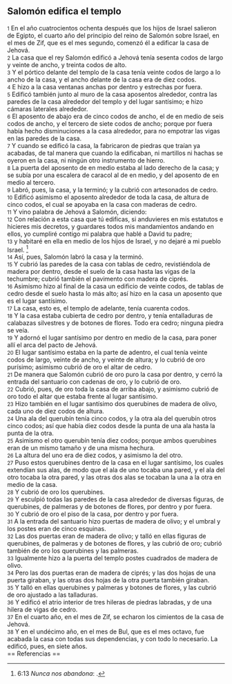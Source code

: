 == Salomón edifica el templo ==

{{anchor|1}} <small>1</small> En el año cuatrocientos ochenta después que los hijos de Israel salieron de Egipto, el cuarto año del principio del reino de Salomón sobre Israel, en el mes de Zif, que es el mes segundo, comenzó él a edificar la casa de Jehová.<br>
{{anchor|2}} <small>2</small> La casa que el rey Salomón edificó a Jehová tenía sesenta codos   de largo y veinte de ancho, y treinta codos de alto.<br>
{{anchor|3}} <small>3</small> Y el pórtico delante del templo de la casa tenía veinte codos   de largo a lo ancho de la casa, y el ancho delante de la casa era de diez codos.<br>
{{anchor|4}} <small>4</small> E hizo a la casa ventanas anchas por dentro y estrechas por fuera.<br>
{{anchor|5}} <small>5</small> Edificó también junto al muro de la casa aposentos alrededor, contra las paredes de la casa alrededor del templo y del lugar santísimo; e hizo cámaras laterales alrededor.<br>
{{anchor|6}} <small>6</small> El aposento de abajo era de cinco codos   de ancho, el de en medio de seis codos de ancho, y el tercero de siete codos de ancho; porque por fuera había hecho disminuciones a la casa alrededor, para no empotrar las vigas en las paredes de la casa.<br>
{{anchor|7}} <small>7</small> Y cuando se edificó la casa, la fabricaron de piedras que traían ya acabadas, de tal manera que cuando la edificaban, ni martillos ni hachas se oyeron en la casa, ni ningún otro instrumento de hierro.<br>
{{anchor|8}} <small>8</small> La puerta del aposento de en medio estaba al lado derecho de la casa; y se subía por una escalera de caracol al de en medio, y del aposento de en medio al tercero.<br>
{{anchor|9}} <small>9</small> Labró, pues, la casa, y la terminó; y la cubrió con artesonados de cedro.<br>
{{anchor|10}} <small>10</small> Edificó asimismo el aposento alrededor de toda la casa, de altura de cinco codos,  el cual se apoyaba en la casa con maderas de cedro.<br>
{{anchor|11}} <small>11</small> Y vino palabra de Jehová a Salomón, diciendo:<br>
{{anchor|12}} <small>12</small> Con relación a esta casa que tú edificas, si anduvieres en mis estatutos e hicieres mis decretos, y guardares todos mis mandamientos andando en ellos, yo cumpliré contigo mi palabra que hablé a David tu padre;<br>
{{anchor|13}} <small>13</small> y habitaré en ella en medio de los hijos de Israel, y no dejaré a mi pueblo Israel. <ref>6:13 ''Nunca nos abandona'': {{lib|LU|3|1|4}}.</ref><br>
{{anchor|14}} <small>14</small> Así, pues, Salomón labró la casa y la terminó.<br>
{{anchor|15}} <small>15</small> Y cubrió las paredes de la casa con tablas de cedro, revistiéndola de madera por dentro, desde el suelo de la casa hasta las vigas de la techumbre; cubrió también el pavimento con madera de ciprés.<br>
{{anchor|16}} <small>16</small> Asimismo hizo al final de la casa un edificio de veinte codos,  de tablas de cedro desde el suelo hasta lo más alto; así hizo en la casa un aposento que es el lugar santísimo.<br>
{{anchor|17}} <small>17</small> La casa, esto es, el templo de adelante, tenía cuarenta codos.<br>
{{anchor|18}} <small>18</small> Y la casa estaba cubierta de cedro por dentro, y tenía entalladuras de calabazas silvestres y de botones de flores. Todo era cedro; ninguna piedra se veía.<br>
{{anchor|19}} <small>19</small> Y adornó el lugar santísimo por dentro en medio de la casa, para poner allí el arca del pacto de Jehová.<br>
{{anchor|20}} <small>20</small> El lugar santísimo estaba en la parte de adentro, el cual tenía veinte codos   de largo, veinte de ancho, y veinte de altura; y lo cubrió de oro purísimo; asimismo cubrió de oro el altar de cedro.<br>
{{anchor|21}} <small>21</small> De manera que Salomón cubrió de oro puro la casa por dentro, y cerró la entrada del santuario con cadenas de oro, y lo cubrió de oro.<br>
{{anchor|22}} <small>22</small> Cubrió, pues, de oro toda la casa de arriba abajo, y asimismo cubrió de oro todo el altar que estaba frente al lugar santísimo.<br>
{{anchor|23}} <small>23</small> Hizo también en el lugar santísimo dos querubines de madera de olivo, cada uno de diez codos de altura.<br>
{{anchor|24}} <small>24</small> Una ala del querubín tenía cinco codos,  y la otra ala del querubín otros cinco codos; así que había diez codos desde la punta de una ala hasta la punta de la otra.<br>
{{anchor|25}} <small>25</small> Asimismo el otro querubín tenía diez codos;  porque ambos querubines eran de un mismo tamaño y de una misma hechura.<br>
{{anchor|26}} <small>26</small> La altura del uno era de diez codos,  y asimismo la del otro.<br>
{{anchor|27}} <small>27</small> Puso estos querubines dentro de la casa en el lugar santísimo, los cuales extendían sus alas, de modo que el ala de uno tocaba una pared, y el ala del otro tocaba la otra pared, y las otras dos alas se tocaban la una a la otra en medio de la casa.<br>
{{anchor|28}} <small>28</small> Y cubrió de oro los querubines.<br>
{{anchor|29}} <small>29</small> Y esculpió todas las paredes de la casa alrededor de diversas figuras, de querubines, de palmeras y de botones de flores, por dentro y por fuera.<br>
{{anchor|30}} <small>30</small> Y cubrió de oro el piso de la casa, por dentro y por fuera.<br>
{{anchor|31}} <small>31</small> A la entrada del santuario hizo puertas de madera de olivo; y el umbral y los postes eran de cinco esquinas.<br>
{{anchor|32}} <small>32</small> Las dos puertas eran de madera de olivo; y talló en ellas figuras de querubines, de palmeras y de botones de flores, y las cubrió de oro; cubrió también de oro los querubines y las palmeras.<br>
{{anchor|33}} <small>33</small> Igualmente hizo a la puerta del templo postes cuadrados de madera de olivo.<br>
{{anchor|34}} <small>34</small> Pero las dos puertas eran de madera de ciprés; y las dos hojas de una puerta giraban, y las otras dos hojas de la otra puerta también giraban.<br>
{{anchor|35}} <small>35</small> Y talló en ellas querubines y palmeras y botones de flores, y las cubrió de oro ajustado a las talladuras.<br>
{{anchor|36}} <small>36</small> Y edificó el atrio interior de tres hileras de piedras labradas, y de una hilera de vigas de cedro.<br>
{{anchor|37}} <small>37</small> En el cuarto año, en el mes de Zif, se echaron los cimientos de la casa de Jehová.<br>
{{anchor|38}} <small>38</small> Y en el undécimo año, en el mes de Bul, que es el mes octavo, fue acabada la casa con todas sus dependencias, y con todo lo necesario. La edificó, pues, en siete años.<br>
== Referencias ==

<references />
